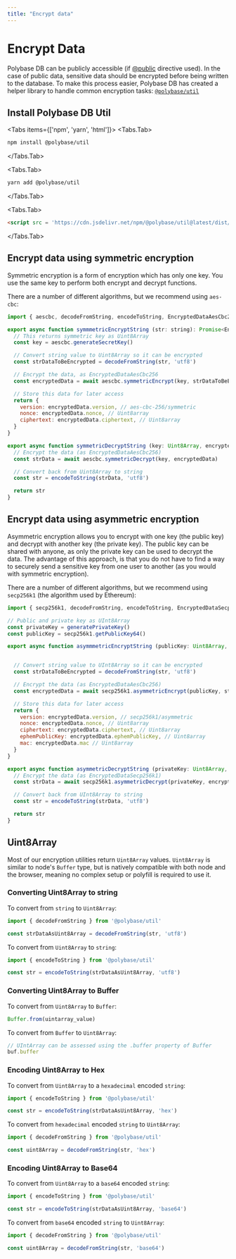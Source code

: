```yaml
---
title: "Encrypt data"
---
```



# Encrypt Data

Polybase DB can be publicly accessible (if [@public](permissions#public-on-collections) directive used). In the case of public data, sensitive data should be encrypted 
before being written to the database. To make this process easier, Polybase DB has 
created a helper library to handle common encryption tasks: 
[`@polybase/util`](https://www.npmjs.com/package/@polybase/util)

## Install Polybase DB Util

<Tabs items={['npm', 'yarn', 'html']}>
  <Tabs.Tab>
  ```bash
  npm install @polybase/util
  ```
  </Tabs.Tab>

  <Tabs.Tab>
  ```bash
  yarn add @polybase/util
  ```
  </Tabs.Tab>

  <Tabs.Tab>
  ```html
  <script src = 'https://cdn.jsdelivr.net/npm/@polybase/util@latest/dist/bundle.min.js'></script>
  ```
  </Tabs.Tab>
</Tabs>

## Encrypt data using symmetric encryption

Symmetric encryption is a form of encryption which has only one key. You use the 
same key to perform both encrypt and decrypt functions.

There are a number of different algorithms, but we recommend using `aes-cbc`:

```js
import { aescbc, decodeFromString, encodeToString, EncryptedDataAesCbc256 } from '@polybase/util'

export async function symmmetricEncryptString (str: string): Promise<EncryptedDataAesCbc256> {
  // This returns symmetric key as Uint8Array
  const key = aescbc.generateSecretKey()

  // Convert string value to Uint8Array so it can be encrypted
  const strDataToBeEncrypted = decodeFromString(str, 'utf8')

  // Encrypt the data, as EncryptedDataAesCbc256
  const encryptedData = await aescbc.symmetricEncrypt(key, strDataToBeEncrypted)

  // Store this data for later access
  return {
    version: encryptedData.version, // aes-cbc-256/symmetric
    nonce: encryptedData.nonce, // Uint8array
    ciphertext: encryptedData.ciphertext, // Uint8array
  }
}

export async function symmetricDecryptString (key: Uint8Array, encryptedData: EncryptedDataAesCbc256): Promise<string> {
  // Encrypt the data (as EncryptedDataAesCbc256)
  const strData = await aescbc.symmetricDecrypt(key, encryptedData)

  // Convert back from Uint8Array to string
  const str = encodeToString(strData, 'utf8')

  return str
}
```

## Encrypt data using asymmetric encryption

Asymmetric encryption allows you to encrypt with one key (the public key) and decrypt with 
another key (the private key). The public key can be shared with anyone, as only the private key can be 
used to decrypt the data. The advantage of this approach, is that you do not have to find a way to securely send
a sensitive key from one user to another (as you would with symmetric encryption).

There are a number of different algorithms, but we recommend using `secp256k1` (the algorithm used by Ethereum):

```js
import { secp256k1, decodeFromString, encodeToString, EncryptedDataSecp256k1 } from '@polybase/util'

// Public and private key as UInt8Array
const privateKey = generatePrivateKey()
const publicKey = secp256k1.getPublicKey64()

export async function asymmmetricEncryptString (publicKey: Uint8Array, str: string): Promise<EncryptedDataSecp256k1> {


  // Convert string value to UInt8Array so it can be encrypted
  const strDataToBeEncrypted = decodeFromString(str, 'utf8')

  // Encrypt the data (as EncryptedDataAesCbc256)
  const encryptedData = await secp256k1.asymmetricEncrypt(publicKey, strDataToBeEncrypted)

  // Store this data for later access
  return {
    version: encryptedData.version, // secp256k1/asymmetric
    nonce: encryptedData.nonce, // Uint8array
    ciphertext: encryptedData.ciphertext, // Uint8array
    ephemPublicKey: encryptedData.ephemPublicKey, // Uint8array
    mac: encryptedData.mac // Uint8array
  }
}

export async function asymmetricDecryptString (privateKey: Uint8Array, encryptedData: EncryptedDataSecp256k1): Promise<string> {
  // Encrypt the data (as EncryptedDataSecp256k1)
  const strData = await secp256k1.asymmetricDecrypt(privateKey, encryptedData)

  // Convert back from UInt8Array to string
  const str = encodeToString(strData, 'utf8')

  return str
}
```


## Uint8Array

Most of our encryption utilities return `Uint8Array` values. `Uint8Array` is similar to node's `Buffer` type, but is
natively compatible with both node and the browser, meaning no complex setup or polyfill is required to use it. 

### Converting Uint8Array to string

To convert from `string` to `Uint8Array`:

```js
import { decodeFromString } from '@polybase/util' 

const strDataAsUint8Array = decodeFromString(str, 'utf8')
```

To convert from `Uint8Array` to `string`:


```js
import { encodeToString } from '@polybase/util' 

const str = encodeToString(strDataAsUint8Array, 'utf8')
```

### Converting Uint8Array to Buffer

To convert from `Uint8Array` to `Buffer`:

```js
Buffer.from(uintarray_value)
```

To convert from `Buffer` to `Uint8Array`:

```js
// UIntArray can be assessed using the .buffer property of Buffer
buf.buffer
```

### Encoding Uint8Array to Hex

To convert from `Uint8Array` to a `hexadecimal` encoded `string`:

```js
import { encodeToString } from '@polybase/util' 

const str = encodeToString(strDataAsUint8Array, 'hex')
```

To convert from `hexadecimal` encoded `string` to `Uint8Array`:

```js
import { decodeFromString } from '@polybase/util' 

const uint8Array = decodeFromString(str, 'hex')
```



### Encoding Uint8Array to Base64

To convert from `Uint8Array` to a `base64` encoded `string`:

```js
import { encodeToString } from '@polybase/util' 

const str = encodeToString(strDataAsUint8Array, 'base64')
```

To convert from `base64` encoded `string` to `Uint8Array`:

```js
import { decodeFromString } from '@polybase/util' 

const uint8Array = decodeFromString(str, 'base64')
```
